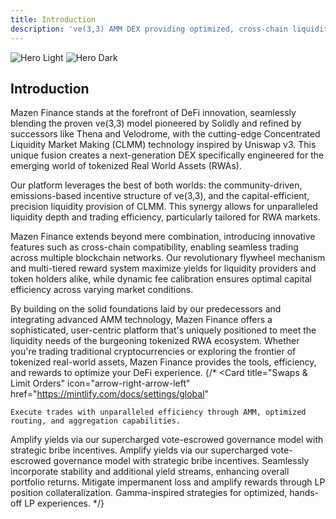 ```yaml
---
title: Introduction
description: 've(3,3) AMM DEX providing optimized, cross-chain liquidity for RWA and native stablecoin index yield.'
---
```


<img
  className="block dark:hidden"
  src="/images/mazen-hero-dark.svg"
  alt="Hero Light"
/>
<img
  className="hidden dark:block"
  src="/images/mazen-hero-dark.svg"
  alt="Hero Dark"
/>

## Introduction

Mazen Finance stands at the forefront of DeFi innovation, seamlessly blending the proven ve(3,3) model pioneered by Solidly and refined by successors like Thena and Velodrome, with the cutting-edge Concentrated Liquidity Market Making (CLMM) technology inspired by Uniswap v3. This unique fusion creates a next-generation DEX specifically engineered for the emerging world of tokenized Real World Assets (RWAs).

Our platform leverages the best of both worlds: the community-driven, emissions-based incentive structure of ve(3,3), and the capital-efficient, precision liquidity provision of CLMM. This synergy allows for unparalleled liquidity depth and trading efficiency, particularly tailored for RWA markets.

Mazen Finance extends beyond mere combination, introducing innovative features such as cross-chain compatibility, enabling seamless trading across multiple blockchain networks. Our revolutionary flywheel mechanism and multi-tiered reward system maximize yields for liquidity providers and token holders alike, while dynamic fee calibration ensures optimal capital efficiency across varying market conditions.

By building on the solid foundations laid by our predecessors and integrating advanced AMM technology, Mazen Finance offers a sophisticated, user-centric platform that's uniquely positioned to meet the liquidity needs of the burgeoning tokenized RWA ecosystem. Whether you're trading traditional cryptocurrencies or exploring the frontier of tokenized real-world assets, Mazen Finance provides the tools, efficiency, and rewards to optimize your DeFi experience.
{/* 
<CardGroup cols={2}>
  <Card
    title="Swaps & Limit Orders"
    icon="arrow-right-arrow-left"
    href="https://mintlify.com/docs/settings/global"
  >
    Execute trades with unparalleled efficiency through AMM, optimized routing, and aggregation capabilities.
  </Card>
  <Card
    title="Liquidity & Pools" 
    icon="landmark"
    href="https://mintlify.com/docs/api-playground/openapi"
  >
   Amplify yields via our supercharged vote-escrowed governance model with strategic bribe incentives.
  </Card>
    <Card
    title="Enhanced ve(3,3) Tokenomics"
    icon="landmark"
    href="https://mintlify.com/docs/api-playground/openapi"
  >
   Amplify yields via our supercharged vote-escrowed governance model with strategic bribe incentives.
  </Card>
  <Card
    title="Yield-Generating Stablecoin"
    icon="coin-vertical"
    href="https://mintlify.com/docs/api-playground/openapi"
  >
   Seamlessly incorporate stability and additional yield streams, enhancing overall portfolio returns.
  </Card>
  <Card
    title="Leveraged Yield Farming"
    icon="wheat-awn"
    href="https://mintlify.com/docs/components/accordion"
  >
  Mitigate impermanent loss and amplify rewards through LP position collateralization.
  </Card>
  <Card
    title="Automated Liquidity Management"
    icon="robot"
    href="https://mintlify.com/customers"
  >
   Gamma-inspired strategies for optimized, hands-off LP experiences.
  </Card>
</CardGroup> */}
